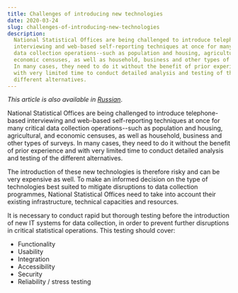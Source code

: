 ```yaml
---
title: Challenges of introducing new technologies
date: 2020-03-24
slug: challenges-of-introducing-new-technologies
description:
  National Statistical Offices are being challenged to introduce telephone-based
  interviewing and web-based self-reporting techniques at once for many critical
  data collection operations--such as population and housing, agricultural, and
  economic censuses, as well as household, business and other types of surveys.
  In many cases, they need to do it without the benefit of prior experience and
  with very limited time to conduct detailed analysis and testing of the
  different alternatives.
---
```


_This article is also available in
[Russian](/challenges-of-introducing-new-technologies-RU.pdf)_.

National Statistical Offices are being challenged to introduce telephone-based
interviewing and web-based self-reporting techniques at once for many critical
data collection operations--such as population and housing, agricultural, and
economic censuses, as well as household, business and other types of surveys. In
many cases, they need to do it without the benefit of prior experience and with
very limited time to conduct detailed analysis and testing of the different
alternatives.

The introduction of these new technologies is therefore risky and can be very
expensive as well. To make an informed decision on the type of technologies best
suited to mitigate disruptions to data collection programmes, National
Statistical Offices need to take into account their existing infrastructure,
technical capacities and resources.

It is necessary to conduct rapid but thorough testing before the introduction of
new IT systems for data collection, in order to prevent further disruptions in
critical statistical operations. This testing should cover:

- Functionality
- Usability
- Integration
- Accessibility
- Security
- Reliability / stress testing
